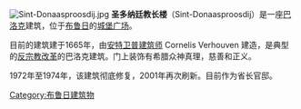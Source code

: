 [[File:Sint-Donaasproosdij.jpg|thumb]]
'''圣多纳廷教长楼'''（Sint-Donaasproosdij）是一座[[巴洛克|巴洛克]]建筑，位于[[布鲁日|布鲁日]]的[[城堡广场_(布鲁日)|城堡广场]]。 

目前的建筑建于1665年，由[[安特卫普|安特卫普]][[建筑师|建筑师]] Cornelis Verhouven 建造，是典型的[[反宗教改革|反宗教改革]]的巴洛克建筑。门上装饰有希腊众神真理，慈善和正义。

1972年至1974年，该建筑彻底修复，2001年再次刷新。目前作为省长官邸。

[[Category:布鲁日建筑物|Category:布鲁日建筑物]]